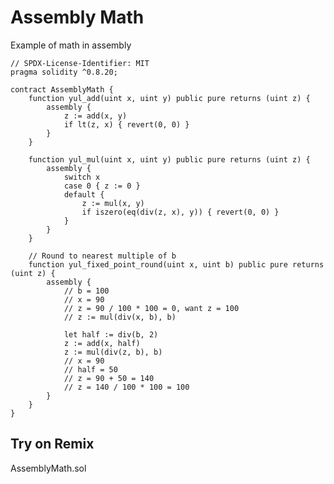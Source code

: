 # Assembly Math

Example of math in assembly

```solidity filename="AssemblyMath.sol" {2} copy
// SPDX-License-Identifier: MIT
pragma solidity ^0.8.20;

contract AssemblyMath {
    function yul_add(uint x, uint y) public pure returns (uint z) {
        assembly {
            z := add(x, y)
            if lt(z, x) { revert(0, 0) }
        }
    }
    
    function yul_mul(uint x, uint y) public pure returns (uint z) {
        assembly {
            switch x
            case 0 { z := 0 }
            default {
                z := mul(x, y)
                if iszero(eq(div(z, x), y)) { revert(0, 0) }
            }
        }
    }
    
    // Round to nearest multiple of b
    function yul_fixed_point_round(uint x, uint b) public pure returns (uint z) {
        assembly {
            // b = 100
            // x = 90
            // z = 90 / 100 * 100 = 0, want z = 100
            // z := mul(div(x, b), b)
            
            let half := div(b, 2)
            z := add(x, half)
            z := mul(div(z, b), b)
            // x = 90
            // half = 50
            // z = 90 + 50 = 140
            // z = 140 / 100 * 100 = 100
        }
    }
}
```

## Try on Remix
AssemblyMath.sol
